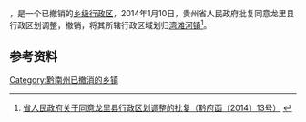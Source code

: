 '''{{PAGENAMEBASE}}'''，是{{PRC admin/fullname|52/27/30}}一个已撤销的[[乡级行政区|乡级行政区]]，2014年1月10日，贵州省人民政府批复同意龙里县行政区划调整，撤销{{PAGENAMEBASE}}，将其所辖行政区域划归[[湾滩河镇|湾滩河镇]]<ref>[http://www.gzgov.gov.cn/xxgk/jbxxgk/fgwj/zfwj/qfh/201507/t20150703_298188.html 省人民政府关于同意龙里县行政区划调整的批复（黔府函〔2014〕13号）] {{webarchive|url=https://web.archive.org/web/20170831215559/http://www.gzgov.gov.cn/xxgk/jbxxgk/fgwj/zfwj/qfh/201507/t20150703_298188.html |date=2017-08-31 }}</ref>。

== 参考资料 ==

{{reflist}}

{{行政区划小作品}}

[[Category:黔南州已撤消的乡镇|Category:黔南州已撤消的乡镇]]